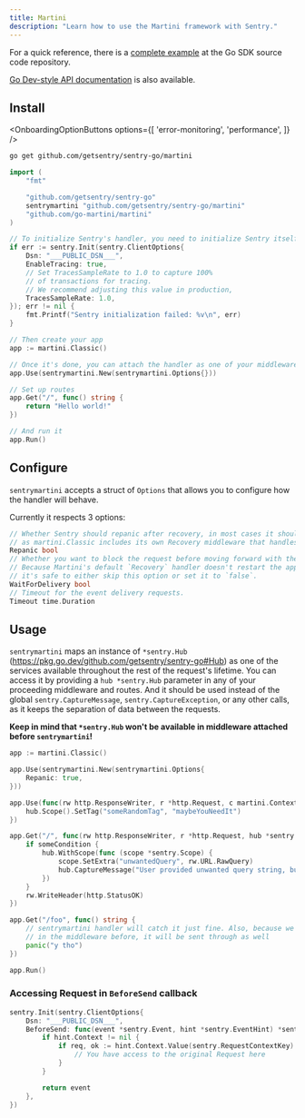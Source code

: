 ```yaml
---
title: Martini
description: "Learn how to use the Martini framework with Sentry."
---
```


For a quick reference, there is a [complete example](https://github.com/getsentry/sentry-go/tree/master/_examples/martini) at the Go SDK source code repository.

[Go Dev-style API documentation](https://pkg.go.dev/github.com/getsentry/sentry-go/martini) is also available.

## Install

<OnboardingOptionButtons
  options={[
    'error-monitoring',
    'performance',
  ]}
/>

```bash
go get github.com/getsentry/sentry-go/martini
```

<Break />

<SignInNote />

```go {"onboardingOptions": {"performance": "12-16"}}
import (
	"fmt"

	"github.com/getsentry/sentry-go"
	sentrymartini "github.com/getsentry/sentry-go/martini"
	"github.com/go-martini/martini"
)

// To initialize Sentry's handler, you need to initialize Sentry itself beforehand
if err := sentry.Init(sentry.ClientOptions{
	Dsn: "___PUBLIC_DSN___",
	EnableTracing: true,
	// Set TracesSampleRate to 1.0 to capture 100%
	// of transactions for tracing.
	// We recommend adjusting this value in production,
	TracesSampleRate: 1.0,
}); err != nil {
	fmt.Printf("Sentry initialization failed: %v\n", err)
}

// Then create your app
app := martini.Classic()

// Once it's done, you can attach the handler as one of your middleware
app.Use(sentrymartini.New(sentrymartini.Options{}))

// Set up routes
app.Get("/", func() string {
	return "Hello world!"
})

// And run it
app.Run()
```

## Configure

`sentrymartini` accepts a struct of `Options` that allows you to configure how the handler will behave.

Currently it respects 3 options:

```go
// Whether Sentry should repanic after recovery, in most cases it should be set to true,
// as martini.Classic includes its own Recovery middleware that handles http responses.
Repanic bool
// Whether you want to block the request before moving forward with the response.
// Because Martini's default `Recovery` handler doesn't restart the application,
// it's safe to either skip this option or set it to `false`.
WaitForDelivery bool
// Timeout for the event delivery requests.
Timeout time.Duration
```

## Usage

`sentrymartini` maps an instance of `*sentry.Hub` (https://pkg.go.dev/github.com/getsentry/sentry-go#Hub) as one of the services available throughout the rest of the request's lifetime.
You can access it by providing a `hub *sentry.Hub` parameter in any of your proceeding middleware and routes.
And it should be used instead of the global `sentry.CaptureMessage`, `sentry.CaptureException`, or any other calls, as it keeps the separation of data between the requests.

**Keep in mind that `*sentry.Hub` won't be available in middleware attached before `sentrymartini`!**

```go
app := martini.Classic()

app.Use(sentrymartini.New(sentrymartini.Options{
	Repanic: true,
}))

app.Use(func(rw http.ResponseWriter, r *http.Request, c martini.Context, hub *sentry.Hub) {
	hub.Scope().SetTag("someRandomTag", "maybeYouNeedIt")
})

app.Get("/", func(rw http.ResponseWriter, r *http.Request, hub *sentry.Hub) {
	if someCondition {
		hub.WithScope(func (scope *sentry.Scope) {
			scope.SetExtra("unwantedQuery", rw.URL.RawQuery)
			hub.CaptureMessage("User provided unwanted query string, but we recovered just fine")
		})
	}
	rw.WriteHeader(http.StatusOK)
})

app.Get("/foo", func() string {
	// sentrymartini handler will catch it just fine. Also, because we attached "someRandomTag"
	// in the middleware before, it will be sent through as well
	panic("y tho")
})

app.Run()
```

### Accessing Request in `BeforeSend` callback

<SignInNote />

```go
sentry.Init(sentry.ClientOptions{
	Dsn: "___PUBLIC_DSN___",
	BeforeSend: func(event *sentry.Event, hint *sentry.EventHint) *sentry.Event {
		if hint.Context != nil {
			if req, ok := hint.Context.Value(sentry.RequestContextKey).(*http.Request); ok {
				// You have access to the original Request here
			}
		}

		return event
	},
})
```
